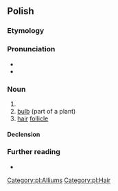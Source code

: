 {{also|cebulką}}
==Polish==

===Etymology===
{{suffix|pl|cebula|ka}}

===Pronunciation===
* {{pl-IPA}}
* {{audio|LL-Q809 (pol)-KaMan-cebulka.wav|Audio|lang=pl}}

===Noun===
{{pl-noun|f}}

# {{diminutive of|cebula|lang=pl}}
# [[bulb]] (part of a plant)
# [[hair]] [[follicle]]

====Declension====
{{pl-decl-noun-f}}

===Further reading===
* {{R:PWN}}

[[Category:pl:Alliums]]
[[Category:pl:Hair]]